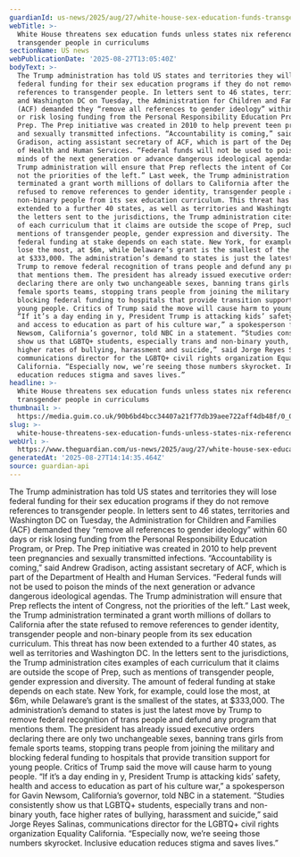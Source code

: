 ```yaml
---
guardianId: us-news/2025/aug/27/white-house-sex-education-funds-transgender-people
webTitle: >-
  White House threatens sex education funds unless states nix references to
  transgender people in curriculums
sectionName: US news
webPublicationDate: '2025-08-27T13:05:40Z'
bodyText: >-
  The Trump administration has told US states and territories they will lose
  federal funding for their sex education programs if they do not remove
  references to transgender people. In letters sent to 46 states, territories
  and Washington DC on Tuesday, the Administration for Children and Families
  (ACF) demanded they “remove all references to gender ideology” within 60 days
  or risk losing funding from the Personal Responsibility Education Program, or
  Prep. The Prep initiative was created in 2010 to help prevent teen pregnancies
  and sexually transmitted infections. “Accountability is coming,” said Andrew
  Gradison, acting assistant secretary of ACF, which is part of the Department
  of Health and Human Services. “Federal funds will not be used to poison the
  minds of the next generation or advance dangerous ideological agendas. The
  Trump administration will ensure that Prep reflects the intent of Congress,
  not the priorities of the left.” Last week, the Trump administration
  terminated a grant worth millions of dollars to California after the state
  refused to remove references to gender identity, transgender people and
  non-binary people from its sex education curriculum. This threat has now been
  extended to a further 40 states, as well as territories and Washington DC. In
  the letters sent to the jurisdictions, the Trump administration cites examples
  of each curriculum that it claims are outside the scope of Prep, such as
  mentions of transgender people, gender expression and diversity. The amount of
  federal funding at stake depends on each state. New York, for example, could
  lose the most, at $6m, while Delaware’s grant is the smallest of the states,
  at $333,000. The administration’s demand to states is just the latest move by
  Trump to remove federal recognition of trans people and defund any program
  that mentions them. The president has already issued executive orders
  declaring there are only two unchangeable sexes, banning trans girls from
  female sports teams, stopping trans people from joining the military and
  blocking federal funding to hospitals that provide transition support for
  young people. Critics of Trump said the move will cause harm to young people.
  “If it’s a day ending in y, President Trump is attacking kids’ safety, health
  and access to education as part of his culture war,” a spokesperson for Gavin
  Newsom, California’s governor, told NBC in a statement. “Studies consistently
  show us that LGBTQ+ students, especially trans and non-binary youth, face
  higher rates of bullying, harassment and suicide,” said Jorge Reyes Salinas,
  communications director for the LGBTQ+ civil rights organization Equality
  California. “Especially now, we’re seeing those numbers skyrocket. Inclusive
  education reduces stigma and saves lives.”
headline: >-
  White House threatens sex education funds unless states nix references to
  transgender people in curriculums
thumbnail: >-
  https://media.guim.co.uk/90b6bd4bcc34407a21f77db39aee722aff4db48f/0_0_6940_5555/500.jpg
slug: >-
  white-house-threatens-sex-education-funds-unless-states-nix-references-to-transgender-people-in-curriculums
webUrl: >-
  https://www.theguardian.com/us-news/2025/aug/27/white-house-sex-education-funds-transgender-people
generatedAt: '2025-08-27T14:14:35.464Z'
source: guardian-api
---
```

The Trump administration has told US states and territories they will lose federal funding for their sex education programs if they do not remove references to transgender people. In letters sent to 46 states, territories and Washington DC on Tuesday, the Administration for Children and Families (ACF) demanded they “remove all references to gender ideology” within 60 days or risk losing funding from the Personal Responsibility Education Program, or Prep. The Prep initiative was created in 2010 to help prevent teen pregnancies and sexually transmitted infections. “Accountability is coming,” said Andrew Gradison, acting assistant secretary of ACF, which is part of the Department of Health and Human Services. “Federal funds will not be used to poison the minds of the next generation or advance dangerous ideological agendas. The Trump administration will ensure that Prep reflects the intent of Congress, not the priorities of the left.” Last week, the Trump administration terminated a grant worth millions of dollars to California after the state refused to remove references to gender identity, transgender people and non-binary people from its sex education curriculum. This threat has now been extended to a further 40 states, as well as territories and Washington DC. In the letters sent to the jurisdictions, the Trump administration cites examples of each curriculum that it claims are outside the scope of Prep, such as mentions of transgender people, gender expression and diversity. The amount of federal funding at stake depends on each state. New York, for example, could lose the most, at $6m, while Delaware’s grant is the smallest of the states, at $333,000. The administration’s demand to states is just the latest move by Trump to remove federal recognition of trans people and defund any program that mentions them. The president has already issued executive orders declaring there are only two unchangeable sexes, banning trans girls from female sports teams, stopping trans people from joining the military and blocking federal funding to hospitals that provide transition support for young people. Critics of Trump said the move will cause harm to young people. “If it’s a day ending in y, President Trump is attacking kids’ safety, health and access to education as part of his culture war,” a spokesperson for Gavin Newsom, California’s governor, told NBC in a statement. “Studies consistently show us that LGBTQ+ students, especially trans and non-binary youth, face higher rates of bullying, harassment and suicide,” said Jorge Reyes Salinas, communications director for the LGBTQ+ civil rights organization Equality California. “Especially now, we’re seeing those numbers skyrocket. Inclusive education reduces stigma and saves lives.”
